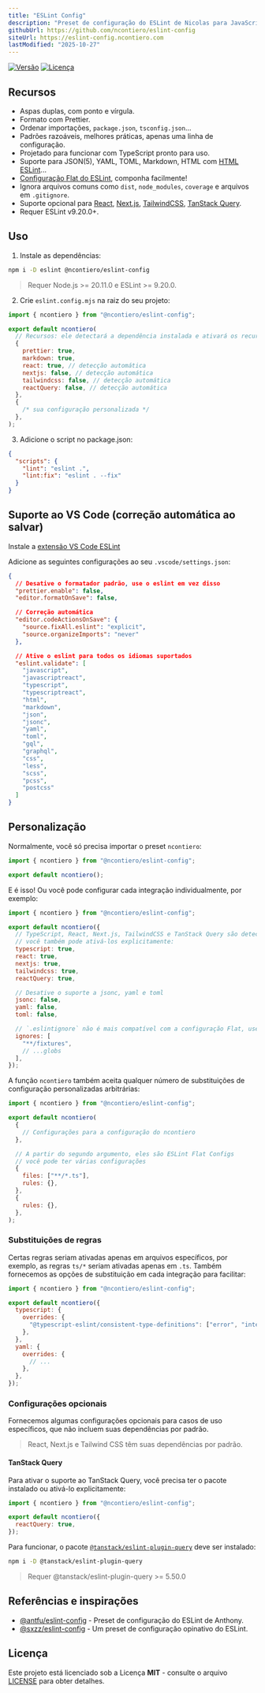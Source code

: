 ```yaml
---
title: "ESLint Config"
description: "Preset de configuração do ESLint de Nicolas para JavaScript, TypeScript e Prettier."
githubUrl: https://github.com/ncontiero/eslint-config
siteUrl: https://eslint-config.ncontiero.com
lastModified: "2025-10-27"
---
```


[![Versão](https://img.shields.io/npm/v/@ncontiero/eslint-config)](https://www.npmjs.com/package/@ncontiero/eslint-config)
[![Licença](https://img.shields.io/badge/licence-MIT-blue)](https://github.com/ncontiero/eslint-config/blob/master/LICENSE)

## Recursos

- Aspas duplas, com ponto e vírgula.
- Formato com Prettier.
- Ordenar importações, `package.json`, `tsconfig.json`...
- Padrões razoáveis, melhores práticas, apenas uma linha de configuração.
- Projetado para funcionar com TypeScript pronto para uso.
- Suporte para JSON(5), YAML, TOML, Markdown, HTML com [HTML ESLint](https://html-eslint.org/)...
- [Configuração Flat do ESLint](https://eslint.org/docs/latest/use/configure/configuration-files-new), componha facilmente!
- Ignora arquivos comuns como `dist`, `node_modules`, `coverage` e arquivos em `.gitignore`.
- Suporte opcional para [React](https://react.dev/), [Next.js](https://nextjs.org/), [TailwindCSS](https://tailwindcss.com/), [TanStack Query](https://tanstack.com/query/).
- Requer ESLint v9.20.0+.

## Uso

1. Instale as dependências:

```bash title="terminal"
npm i -D eslint @ncontiero/eslint-config
```

> Requer Node.js >= 20.11.0 e ESLint >= 9.20.0.

2. Crie `eslint.config.mjs` na raiz do seu projeto:

```mjs title="eslint.config.mjs"
import { ncontiero } from "@ncontiero/eslint-config";

export default ncontiero(
  // Recursos: ele detectará a dependência instalada e ativará os recursos necessários automaticamente
  {
    prettier: true,
    markdown: true,
    react: true, // detecção automática
    nextjs: false, // detecção automática
    tailwindcss: false, // detecção automática
    reactQuery: false, // detecção automática
  },
  {
    /* sua configuração personalizada */
  },
);
```

3. Adicione o script no package.json:

```json title="package.json"
{
  "scripts": {
    "lint": "eslint .",
    "lint:fix": "eslint . --fix"
  }
}
```

## Suporte ao VS Code (correção automática ao salvar)

Instale a [extensão VS Code ESLint](https://marketplace.visualstudio.com/items?itemName=dbaeumer.vscode-eslint)

Adicione as seguintes configurações ao seu `.vscode/settings.json`:

```json title=".vscode/settings.json"
{
  // Desative o formatador padrão, use o eslint em vez disso
  "prettier.enable": false,
  "editor.formatOnSave": false,

  // Correção automática
  "editor.codeActionsOnSave": {
    "source.fixAll.eslint": "explicit",
    "source.organizeImports": "never"
  },

  // Ative o eslint para todos os idiomas suportados
  "eslint.validate": [
    "javascript",
    "javascriptreact",
    "typescript",
    "typescriptreact",
    "html",
    "markdown",
    "json",
    "jsonc",
    "yaml",
    "toml",
    "gql",
    "graphql",
    "css",
    "less",
    "scss",
    "pcss",
    "postcss"
  ]
}
```

## Personalização

Normalmente, você só precisa importar o preset `ncontiero`:

```js title="eslint.config.js"
import { ncontiero } from "@ncontiero/eslint-config";

export default ncontiero();
```

E é isso! Ou você pode configurar cada integração individualmente, por exemplo:

```js title="eslint.config.js"
import { ncontiero } from "@ncontiero/eslint-config";

export default ncontiero({
  // TypeScript, React, Next.js, TailwindCSS e TanStack Query são detectados automaticamente,
  // você também pode ativá-los explicitamente:
  typescript: true,
  react: true,
  nextjs: true,
  tailwindcss: true,
  reactQuery: true,

  // Desative o suporte a jsonc, yaml e toml
  jsonc: false,
  yaml: false,
  toml: false,

  // `.eslintignore` não é mais compatível com a configuração Flat, use `ignores` em vez disso
  ignores: [
    "**/fixtures",
    // ...globs
  ],
});
```

A função `ncontiero` também aceita qualquer número de substituições de configuração personalizadas arbitrárias:

```js title="eslint.config.js"
import { ncontiero } from "@ncontiero/eslint-config";

export default ncontiero(
  {
    // Configurações para a configuração do ncontiero
  },

  // A partir do segundo argumento, eles são ESLint Flat Configs
  // você pode ter várias configurações
  {
    files: ["**/*.ts"],
    rules: {},
  },
  {
    rules: {},
  },
);
```

### Substituições de regras

Certas regras seriam ativadas apenas em arquivos específicos, por exemplo, as regras `ts/*` seriam ativadas apenas em `.ts`. Também fornecemos as opções de substituição em cada integração para facilitar:

```js title="eslint.config.js"
import { ncontiero } from "@ncontiero/eslint-config";

export default ncontiero({
  typescript: {
    overrides: {
      "@typescript-eslint/consistent-type-definitions": ["error", "interface"],
    },
  },
  yaml: {
    overrides: {
      // ...
    },
  },
});
```

### Configurações opcionais

Fornecemos algumas configurações opcionais para casos de uso específicos, que não incluem suas dependências por padrão.

> React, Next.js e Tailwind CSS têm suas dependências por padrão.

#### TanStack Query

Para ativar o suporte ao TanStack Query, você precisa ter o pacote instalado ou ativá-lo explicitamente:

```js title="eslint.config.js"
import { ncontiero } from "@ncontiero/eslint-config";

export default ncontiero({
  reactQuery: true,
});
```

Para funcionar, o pacote [`@tanstack/eslint-plugin-query`](https://tanstack.com/query/latest/docs/eslint/eslint-plugin-query) deve ser instalado:

```bash title="terminal"
npm i -D @tanstack/eslint-plugin-query
```

> Requer @tanstack/eslint-plugin-query >= 5.50.0

## Referências e inspirações

- [@antfu/eslint-config](https://github.com/antfu/eslint-config) - Preset de configuração do ESLint de Anthony.
- [@sxzz/eslint-config](https://github.com/sxzz/eslint-config) - Um preset de configuração opinativo do ESLint.

## Licença

Este projeto está licenciado sob a Licença **MIT** - consulte o arquivo [LICENSE](https://github.com/ncontiero/ncontiero.me/blob/master/LICENSE) para obter detalhes.
